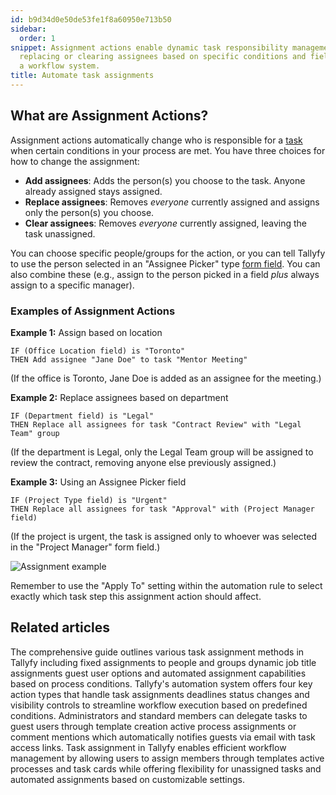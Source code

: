 ```yaml
---
id: b9d34d0e50de53fe1f8a60950e713b50
sidebar:
  order: 1
snippet: Assignment actions enable dynamic task responsibility management by adding
  replacing or clearing assignees based on specific conditions and field inputs within
  a workflow system.
title: Automate task assignments
---
```


## What are Assignment Actions?

Assignment actions automatically change who is responsible for a [task](/products/pro/tracking-and-tasks/tasks/) when certain conditions in your process are met. You have three choices for how to change the assignment:

- **Add assignees**: Adds the person(s) you choose to the task. Anyone already assigned stays assigned.
- **Replace assignees**: Removes *everyone* currently assigned and assigns only the person(s) you choose.
- **Clear assignees**: Removes *everyone* currently assigned, leaving the task unassigned.

You can choose specific people/groups for the action, or you can tell Tallyfy to use the person selected in an "Assignee Picker" type [form field](/products/pro/tracking-and-tasks/tasks/what-are-form-fields-in-tallyfy/). You can also combine these (e.g., assign to the person picked in a field *plus* always assign to a specific manager).

### Examples of Assignment Actions

**Example 1:** Assign based on location
```
IF (Office Location field) is "Toronto"
THEN Add assignee "Jane Doe" to task "Mentor Meeting"
```
(If the office is Toronto, Jane Doe is added as an assignee for the meeting.)

**Example 2:** Replace assignees based on department
```
IF (Department field) is "Legal"
THEN Replace all assignees for task "Contract Review" with "Legal Team" group
```
(If the department is Legal, only the Legal Team group will be assigned to review the contract, removing anyone else previously assigned.)

**Example 3:** Using an Assignee Picker field
```
IF (Project Type field) is "Urgent"
THEN Replace all assignees for task "Approval" with (Project Manager field)
```
(If the project is urgent, the task is assigned only to whoever was selected in the "Project Manager" form field.)

![Assignment example](https://screenshots.tallyfy.com/tallyfy%2Fpro%2Fdesktop-light-assignment-automation-example.png)

Remember to use the "Apply To" setting within the automation rule to select exactly which task step this assignment action should affect.


## Related articles
<CardGrid>
<LinkTitleCard header="<b>Edit Templates > Understanding assignment types</b>" href="/products/pro/documenting/templates/edit-templates/understanding-assignment-types/" > The comprehensive guide outlines various task assignment methods in Tallyfy including fixed assignments to people and groups dynamic job title assignments guest user options and automated assignment capabilities based on process conditions. </LinkTitleCard>
<LinkTitleCard header="<b>Automations > Actions</b>" href="/products/pro/documenting/templates/automations/actions/" > Tallyfy's automation system offers four key action types that handle task assignments deadlines status changes and visibility controls to streamline workflow execution based on predefined conditions. </LinkTitleCard>
<LinkTitleCard header="<b>Guests > Assign tasks to guests</b>" href="/products/pro/documenting/guests/how-can-i-assign-tasks-to-guest-users-in-tallyfy/" > Administrators and standard members can delegate tasks to guest users through template creation active process assignments or comment mentions which automatically notifies guests via email with task access links. </LinkTitleCard>
<LinkTitleCard header="<b>Edit Task > Assign members or guests after launching</b>" href="/products/pro/tracking-and-tasks/tasks/edit-task/how-can-i-assign-members-to-tasks-in-tallyfy/" > Task assignment in Tallyfy enables efficient workflow management by allowing users to assign members through templates active processes and task cards while offering flexibility for unassigned tasks and automated assignments based on customizable settings. </LinkTitleCard>
</CardGrid>